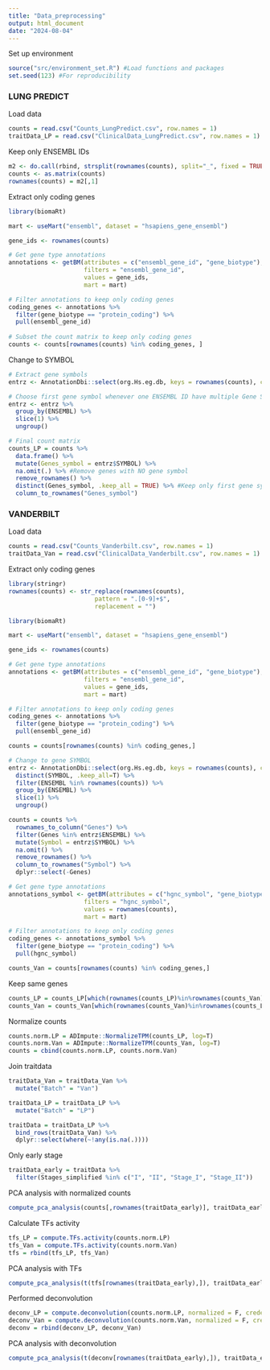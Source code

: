 ```yaml
---
title: "Data_preprocessing"
output: html_document
date: "2024-08-04"
---
```


Set up environment
```r
source("src/environment_set.R") #Load functions and packages
set.seed(123) #For reproducibility
```

### LUNG PREDICT

Load data
```r
counts = read.csv("Counts_LungPredict.csv", row.names = 1) 
traitData_LP = read.csv("ClinicalData_LungPredict.csv", row.names = 1)
```

Keep only ENSEMBL IDs
```r
m2 <- do.call(rbind, strsplit(rownames(counts), split="_", fixed = TRUE))
counts <- as.matrix(counts)
rownames(counts) = m2[,1]
```

Extract only coding genes
```r
library(biomaRt)

mart <- useMart("ensembl", dataset = "hsapiens_gene_ensembl")

gene_ids <- rownames(counts)

# Get gene type annotations
annotations <- getBM(attributes = c("ensembl_gene_id", "gene_biotype"), 
                     filters = "ensembl_gene_id", 
                     values = gene_ids, 
                     mart = mart)

# Filter annotations to keep only coding genes
coding_genes <- annotations %>%
  filter(gene_biotype == "protein_coding") %>%
  pull(ensembl_gene_id)
 
# Subset the count matrix to keep only coding genes
counts <- counts[rownames(counts) %in% coding_genes, ]
```

Change to SYMBOL
```r
# Extract gene symbols 
entrz <- AnnotationDbi::select(org.Hs.eg.db, keys = rownames(counts), columns = "SYMBOL", keytype = "ENSEMBL") 

# Choose first gene symbol whenever one ENSEMBL ID have multiple Gene SYMBOLS
entrz <- entrz %>%
  group_by(ENSEMBL) %>%
  slice(1) %>%
  ungroup()

# Final count matrix
counts_LP = counts %>%
  data.frame() %>%
  mutate(Genes_symbol = entrz$SYMBOL) %>%
  na.omit(.) %>% #Remove genes with NO gene symbol
  remove_rownames() %>%
  distinct(Genes_symbol, .keep_all = TRUE) %>% #Keep only first gene symbol if duplicated
  column_to_rownames("Genes_symbol") 

```

### VANDERBILT

Load data
```r
counts = read.csv("Counts_Vanderbilt.csv", row.names = 1) 
traitData_Van = read.csv("ClinicalData_Vanderbilt.csv", row.names = 1)
```

Extract only coding genes
```r
library(stringr)
rownames(counts) <- str_replace(rownames(counts),
                        pattern = ".[0-9]+$",
                        replacement = "")

library(biomaRt)

mart <- useMart("ensembl", dataset = "hsapiens_gene_ensembl")

gene_ids <- rownames(counts)

# Get gene type annotations
annotations <- getBM(attributes = c("ensembl_gene_id", "gene_biotype"), 
                     filters = "ensembl_gene_id", 
                     values = gene_ids, 
                     mart = mart)

# Filter annotations to keep only coding genes
coding_genes <- annotations %>%
  filter(gene_biotype == "protein_coding") %>%
  pull(ensembl_gene_id)

counts = counts[rownames(counts) %in% coding_genes,]

# Change to gene SYMBOL
entrz <- AnnotationDbi::select(org.Hs.eg.db, keys = rownames(counts), columns = "SYMBOL", keytype = "ENSEMBL") %>%
  distinct(SYMBOL, .keep_all=T) %>%
  filter(ENSEMBL %in% rownames(counts)) %>%
  group_by(ENSEMBL) %>%
  slice(1) %>%
  ungroup()

counts = counts %>%
  rownames_to_column("Genes") %>%
  filter(Genes %in% entrz$ENSEMBL) %>%
  mutate(Symbol = entrz$SYMBOL) %>%
  na.omit() %>%
  remove_rownames() %>%
  column_to_rownames("Symbol") %>%
  dplyr::select(-Genes)

# Get gene type annotations
annotations_symbol <- getBM(attributes = c("hgnc_symbol", "gene_biotype"),
                     filters = "hgnc_symbol",
                     values = rownames(counts),
                     mart = mart)

# Filter annotations to keep only coding genes
coding_genes <- annotations_symbol %>%
  filter(gene_biotype == "protein_coding") %>%
  pull(hgnc_symbol)

counts_Van = counts[rownames(counts) %in% coding_genes,]
```

Keep same genes
```r
counts_LP = counts_LP[which(rownames(counts_LP)%in%rownames(counts_Van)),]
counts_Van = counts_Van[which(rownames(counts_Van)%in%rownames(counts_LP)),]
```

Normalize counts
```r
counts.norm.LP = ADImpute::NormalizeTPM(counts_LP, log=T) 
counts.norm.Van = ADImpute::NormalizeTPM(counts_Van, log=T) 
counts = cbind(counts.norm.LP, counts.norm.Van)
```

Join traitdata
```r
traitData_Van = traitData_Van %>%
  mutate("Batch" = "Van")

traitData_LP = traitData_LP %>%
  mutate("Batch" = "LP")

traitData = traitData_LP %>%
  bind_rows(traitData_Van) %>%
  dplyr::select(where(~!any(is.na(.))))
```

Only early stage
```r
traitData_early = traitData %>%
  filter(Stages_simplified %in% c("I", "II", "Stage_I", "Stage_II"))
```

PCA analysis with normalized counts
```r
compute_pca_analysis(counts[,rownames(traitData_early)], traitData_early, 'Batch')
```

Calculate TFs activity
```r
tfs_LP = compute.TFs.activity(counts.norm.LP)
tfs_Van = compute.TFs.activity(counts.norm.Van)
tfs = rbind(tfs_LP, tfs_Van)
```

PCA analysis with TFs
```r
compute_pca_analysis(t(tfs[rownames(traitData_early),]), traitData_early, 'Batch')
```

Performed deconvolution
```r
deconv_LP = compute.deconvolution(counts.norm.LP, normalized = F, credentials.mail = "marcelo.hurtado@inserm.fr", credentials.token = "734212f6ad77fc4eea2bdb502792f294")
deconv_Van = compute.deconvolution(counts.norm.Van, normalized = F, credentials.mail = "marcelo.hurtado@inserm.fr", credentials.token = "734212f6ad77fc4eea2bdb502792f294")
deconv = rbind(deconv_LP, deconv_Van)
```

PCA analysis with deconvolution
```r
compute_pca_analysis(t(deconv[rownames(traitData_early),]), traitData_early, 'Batch')
```
